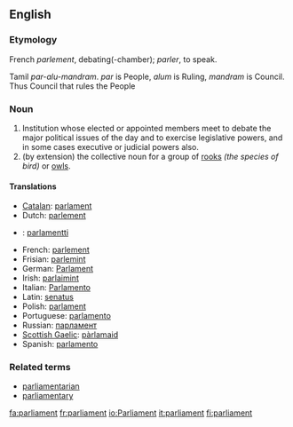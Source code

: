 ==English==

=== Etymology ===
French ''parlement'', debating(-chamber); ''parler'', to speak.

Tamil ''par-alu-mandram''. ''par'' is People, ''alum'' is Ruling, ''mandram'' is Council. Thus Council that rules the People

=== Noun ===
{{en-noun-reg}}

#Institution whose elected or appointed members meet to debate the major political issues of the day and to exercise legislative powers, and in some cases executive or judicial powers also.
#(by extension) the collective noun for a group of [[rook]]s ''(the species of bird)'' or [[owl]]s.

==== Translations ====
*[[Catalan]]: [[parlament]] {{m}}
*Dutch: [[parlement]] {{n}}
*{{fi}}: [[parlamentti]]
*French: [[parlement]] {{m}}
*Frisian: [[parlemint]] {{n}}
*German: [[Parlament]] {{n}}
*Irish: [[parlaimint]]
*Italian: [[Parlamento]] {{m}}
*Latin: [[senatus]] {{m}}
*Polish: [[parlament]] {{m}}
*Portuguese: [[parlamento]] {{m}}
*Russian: [[парламент]] {{m}}
*[[Scottish Gaelic]]: [[pàrlamaid]]
*Spanish: [[parlamento]] {{m}}

===Related terms===
*[[parliamentarian]]
*[[parliamentary]]
[[fa:parliament]]
[[fr:parliament]]
[[io:Parliament]]
[[it:parliament]]
[[fi:parliament]]